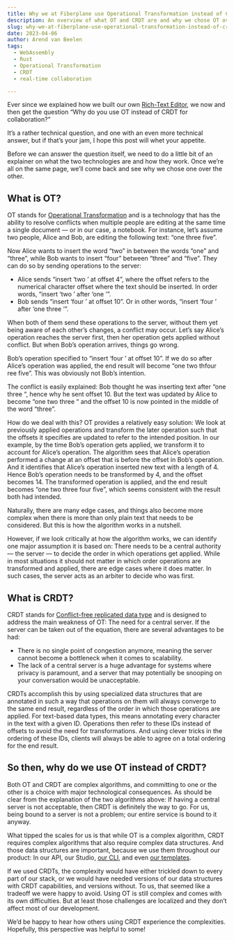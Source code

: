 ```yaml
---
title: Why we at Fiberplane use Operational Transformation instead of CRDT
description: An overview of what OT and CRDT are and why we chose OT over CRDT.
slug: why-we-at-fiberplane-use-operational-transformation-instead-of-crdt
date: 2023-04-06
author: Arend van Beelen
tags:
  - WebAssembly
  - Rust
  - Operational Transformation
  - CRDT
  - real-time collaboration

---
```

Ever since we explained how we built our own [Rich-Text Editor](https://fiberplane.com/blog/creating-a-rich-text-editor-using-rust-and-react/), we now and then get the question “Why do you use OT instead of CRDT for collaboration?”

It’s a rather technical question, and one with an even more technical answer, but if that’s your jam, I hope this post will whet your appetite.

Before we can answer the question itself, we need to do a little bit of an explainer on what the two technologies are and how they work. Once we’re all on the same page, we’ll come back and see why we chose one over the other.

## What is OT?
OT stands for [Operational Transformation](https://en.wikipedia.org/wiki/Operational_transformation) and is a technology that has the ability to resolve conflicts when multiple people are editing at the same time a single document — or in our case, a notebook. For instance, let’s assume two people, Alice and Bob, are editing the following text: “one three five”.

Now Alice wants to insert the word “two” in between the words “one” and “three”, while Bob wants to insert “four” between “three” and “five”. They can do so by sending operations to the server:

* Alice sends “insert ‘two ’ at offset 4”, where the offset refers to the numerical character offset where the text should be inserted. In order words, “insert ‘two ’ after ‘one ’”.
* Bob sends “insert ‘four ’ at offset 10”. Or in other words, “insert ‘four ’ after ‘one three ’”.

When both of them send these operations to the server, without them yet being aware of each other’s changes, a conflict may occur. Let’s say Alice’s operation reaches the server first, then her operation gets applied without conflict. But when Bob’s operation arrives, things go wrong.

Bob’s operation specified to “insert ‘four ’ at offset 10”. If we do so after Alice’s operation was applied, the end result will become “one two thfour ree five”. This was obviously not Bob’s intention.

The conflict is easily explained: Bob thought he was inserting text after “one three “, hence why he sent offset 10. But the text was updated by Alice to become “one two three “ and the offset 10 is now pointed in the middle of the word “three”.

How do we deal with this? OT provides a relatively easy solution: We look at previously applied operations and transform the later operation such that the offsets it specifies are updated to refer to the intended position. In our example, by the time Bob’s operation gets applied, we transform it to account for Alice’s operation. The algorithm sees that Alice’s operation performed a change at an offset that is before the offset in Bob’s operation. And it identifies that Alice’s operation inserted new text with a length of 4. Hence Bob’s operation needs to be transformed by 4, and the offset becomes 14. The transformed operation is applied, and the end result becomes “one two three four five”, which seems consistent with the result both had intended.

Naturally, there are many edge cases, and things also become more complex when there is more than only plain text that needs to be considered. But this is how the algorithm works in a nutshell.

However, if we look critically at how the algorithm works, we can identify one major assumption it is based on: There needs to be a central authority — the server — to decide the order in which operations get applied. While in most situations it should not matter in which order operations are transformed and applied, there are edge cases where it does matter. In such cases, the server acts as an arbiter to decide who was first.

## What is CRDT?
CRDT stands for [Conflict-free replicated data type](https://en.wikipedia.org/wiki/Conflict-free_replicated_data_type) and is designed to address the main weakness of OT: The need for a central server. If the server can be taken out of the equation, there are several advantages to be had:

* There is no single point of congestion anymore, meaning the server cannot become a bottleneck when it comes to scalability.
* The lack of a central server is a huge advantage for systems where privacy is paramount, and a server that may potentially be snooping on your conversation would be unacceptable.

CRDTs accomplish this by using specialized data structures that are annotated in such a way that operations on them will always converge to the same end result, regardless of the order in which those operations are applied. For text-based data types, this means annotating every character in the text with a given ID. Operations then refer to these IDs instead of offsets to avoid the need for transformations. And using clever tricks in the ordering of these IDs, clients will always be able to agree on a total ordering for the end result.

## So then, why do we use OT instead of CRDT?
Both OT and CRDT are complex algorithms, and committing to one or the other is a choice with major technological consequences. As should be clear from the explanation of the two algorithms above: If having a central server is not acceptable, then CRDT is definitely the way to go. For us, being bound to a server is not a problem; our entire service is bound to it anyway.

What tipped the scales for us is that while OT is a complex algorithm, CRDT requires complex algorithms that also require complex data structures. And those data structures are important, because we use them throughout our product: In our API, our Studio, [our CLI](https://github.com/fiberplane/fp), and even [our templates](https://github.com/fiberplane/templates).

If we used CRDTs, the complexity would have either trickled down to every part of our stack, or we would have needed versions of our data structures with CRDT capabilities, and versions without. To us, that seemed like a tradeoff we were happy to avoid. Using OT is still complex and comes with its own difficulties. But at least those challenges are localized and they don’t affect most of our development.

We’d be happy to hear how others using CRDT experience the complexities. Hopefully, this perspective was helpful to some!